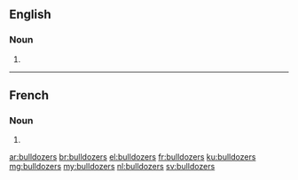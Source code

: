 ==English==

===Noun===
{{head|en|plural}}

# {{plural of|bulldozer|lang=en}}

----

==French==

===Noun===
{{head|fr|plural}} {{m-p}}

# {{plural of|bulldozer|lang=fr}}

[[ar:bulldozers]]
[[br:bulldozers]]
[[el:bulldozers]]
[[fr:bulldozers]]
[[ku:bulldozers]]
[[mg:bulldozers]]
[[my:bulldozers]]
[[nl:bulldozers]]
[[sv:bulldozers]]